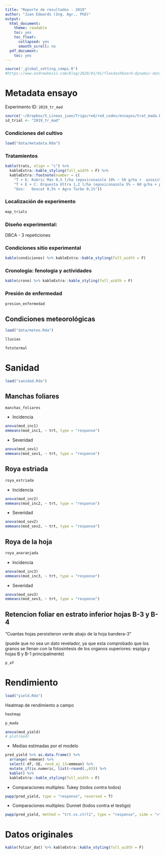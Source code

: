 ```yaml
---
title: "Reporte de resultados - 2019"
author: "Juan Edwards (Ing. Agr., PhD)"
output:
  html_document:
    theme: readable
    toc: yes
    toc_float:
      collapsed: yes
      smooth_scroll: no
  pdf_document: 
    toc: yes
---
```


```r
source('_global_setting_compi.R')
#https://www.andrewheiss.com/blog/2020/01/01/flexdashboard-dynamic-data/
```

# Metadata ensayo

Experimento ID: `2019_tr_mad` 

```r
source('~/Dropbox/5_Lineas_juan/Trigo/red/red_codes/ensayos/trat_mada.R')
id_trial <- "2019_tr_mad"
```

### Condiciones del cultivo

```r
load("data/metadata.Rda")
```

### Tratamientos 

```r
kable(trats, align = "c") %>% 
  kableExtra::kable_styling(full_width = F) %>%
  kableExtra::footnote(number = c(
    "T + E: Rubric Max 0,5 l/ha	(epoxiconazole 10% ~ 50 g/ha +  azoxistrobina 20% ~ 100 g/ha)",
    "T + E + C: Orquesta Ultra 1,2 l/ha (epoxiconazole 5% ~ 60 g/ha + pyraclostrobin 8,1% ~ 97 g/ha +	fluxapyroxad 5% ~ 60 g/ha)",
    "Oxo:	Oxocat 0,5% + Agro Turbo 0,1%"))
```

### Localización de experimento

```r
map_trials
```

### Diseño experimental:

DBCA - 3 repeticiones 

### Condiciones sitio experimental 

```r
kable(condiciones) %>% kableExtra::kable_styling(full_width = F)
```

### Cronologia: fenologia y actividades 

```r
kable(crono) %>% kableExtra::kable_styling(full_width = F)
```

### Presión de enfermedad

```r
presion_enfermedad
```

## Condiciones meteorológicas 

```r
load("data/meteo.Rda")
```

```r
lluvias
```

```r
fototermal
```

# Sanidad 

```r
load("sanidad.Rda")
```

## Manchas foliares 

```r
manchas_foliares
```

- Incidencia

```r
anova(mod_inc1)
emmeans(mod_inc1, ~ trt, type = "response")
```

- Severidad 

```r
anova(mod_sev1)
emmeans(mod_sev1, ~ trt, type = "response")
```

## Roya estriada 

```r
roya_estriada
```

- Incidencia 

```r
anova(mod_inc2)
emmeans(mod_inc2, ~ trt, type = "response")
```

- Severidad 

```r
anova(mod_sev2)
emmeans(mod_sev2, ~ trt, type = "response")
```

## Roya de la hoja 


```r
roya_anaranjada
```

- Incidencia 

```r
anova(mod_inc3)
emmeans(mod_inc3, ~ trt, type = "response")
```

- Severidad 

```r
anova(mod_sev3)
emmeans(mod_sev3, ~ trt, type = "response")
```

## Retencion foliar en estrato inferior hojas B-3 y B-4

"Cuantas hojas persistieron verde abajo de la hoja bandera-3" 

(puede que no sea un dato revelador, ya que esta comprobado que los granos se llenan con la fotosintesis de los organos superiores: espiga y hojas B y B-1 principalmente)


```r
p_af
```


# Rendimiento

```r
load("yield.Rda")
```

Heatmap de rendimiento a campo

```r
heatmap
```

```r
p_mada
```

```r
anova(mod_yield)
# plot(mod)
```

* Medias estimadas por el modelo

```r
pred_yield %>% as.data.frame() %>% 
  arrange(-emmean) %>% 
  select(-df,-SE, rend_aj_13=emmean) %>% 
  mutate_if(is.numeric, list(~round(.,0))) %>% 
  kable() %>% 
  kableExtra::kable_styling(full_width = F) 

```

* Comparaciones multiples: Tukey (todos contra todos) 

```r
pwpp(pred_yield, type = "response", reversed = T)
```

* Comparaciones multiples: Dunnet (todos contra el testigo) 

```r
pwpp(pred_yield, method = "trt.vs.ctrl1", type = "response", side = ">")
```

# Datos originales

```r
kable(foliar_dat) %>% kableExtra::kable_styling(full_width = F)
```

